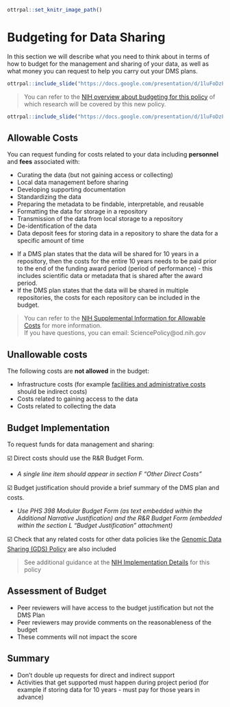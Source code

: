 ```r
ottrpal::set_knitr_image_path()
```

# Budgeting for Data Sharing

In this section we will describe what you need to think about in terms of how to budget for the management and sharing of your data, as well as what money you can request to help you carry out your DMS plans.


```r
ottrpal::include_slide("https://docs.google.com/presentation/d/1luFoDzF6aDJEebbL6iWoJ_s8s9nQnaWLL5jghbmWdak/edit#slide=id.g16b04bd80e5_4_62")
```

> You can refer to the [NIH overview about budgeting for this policy](https://sharing.nih.gov/data-management-and-sharing-policy/planning-and-budgeting-DMS/budgeting-for-data-management-sharing#after){target="_blank"} of which research will be covered by this new policy.  

```r
ottrpal::include_slide("https://docs.google.com/presentation/d/1luFoDzF6aDJEebbL6iWoJ_s8s9nQnaWLL5jghbmWdak/edit#slide=id.g178800e11b1_15_16")
```

## Allowable Costs

You can request funding for costs related to your data including **personnel** and  **fees** associated with:

  - Curating the data (but not gaining access or collecting)
  - Local data management before sharing
  - Developing supporting documentation
  - Standardizing the data
  - Preparing the metadata to be findable, interpretable, and reusable
  - Formatting the data for storage in a repository
  - Transmission of the data from local storage to a repository
  - De-identification of the data
  - Data deposit fees for storing data in a repository to share the data for a specific amount of time
  
<div class = "notice"> 
 - If a DMS plan states that the data will be shared for 10 years in a repository, then the costs for the entire 10 years needs to be paid prior to the end of the funding award period (period of performance) - this includes scientific data or metadata that is shared after the award period.
 - If the DMS plan states that the data will be shared in multiple repositories, the costs for each repository can be included in the budget.
</div>

> You can refer to the [NIH Supplemental Information for Allowable Costs](https://grants.nih.gov/grants/guide/notice-files/NOT-OD-21-015.html){target="_blank"} for more information.  
> If you have questions, you can email: SciencePolicy@od.nih.gov


## Unallowable costs

The following costs are **not allowed** in the budget:

  - Infrastructure costs (for example [facilities and administrative costs](https://grants.nih.gov/grants/policy/nihgps/html5/section_7/7.3_direct_costs_and_facilities_and_administrative_costs.htm) should be indirect costs)
  - Costs related to gaining access to the data
  - Costs related to collecting the data
  
## Budget Implementation

To request funds for data management and sharing:

☑️ Direct costs should use the R&R Budget Form. 

- _A single line item should appear in section F "Other Direct Costs"_

☑️ Budget justification should provide a brief summary of the DMS plan and costs.

- _Use PHS 398 Modular Budget Form (as text embedded within the Additional Narrative Justification) and the R&R Budget Form (embedded within the section L "Budget Justification" attachment)_

☑️  Check that any related costs for other data policies like the [Genomic Data Sharing (GDS) Policy](https://osp.od.nih.gov/scientific-sharing/genomic-data-sharing/) are also included

> See additional guidance at the [NIH Implementation Details](https://grants.nih.gov/grants/guide/notice-files/NOT-OD-22-189.html) for this policy

## Assessment of Budget

- Peer reviewers will have access to the budget justification but not the DMS Plan
- Peer reviewers may provide comments on the reasonableness of the budget
- These comments will not impact the score

## Summary

- Don't double up requests for direct and indirect support
- Activities that get supported must happen during project period (for example if storing data for 10 years - must pay for those years in advance)
